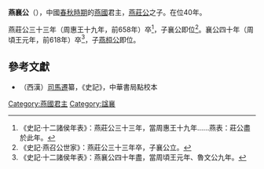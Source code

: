'''燕襄公'''（{{bd|？||前618年|catIdx=J}}），中國[[春秋時期|春秋時期]]的[[燕國|燕國]]君主，[[燕莊公|燕莊公]]之子。在位40年。

燕莊公三十三年（周惠王十九年，前658年）卒<ref>《史記·十二諸侯年表》：燕莊公三十三年，當周惠王十九年……燕表：莊公盡於此年。</ref>，子襄公即位<ref>《史記·燕召公世家》：燕莊公三十三年卒，子襄公立。</ref>。襄公四十年（周頃王元年，前618年）卒<ref>《史記·十二諸侯年表》：燕襄公四十年盡，當周頃王元年、魯文公九年。</ref>，子[[燕前桓公|燕桓公]]即位。

==參考文獻==
{{reflist}}

*（西漢）[[司馬遷|司馬遷]]纂，《史記》，中華書局點校本


{{中国皇帝|父[[燕莊公|燕莊公]]|子[[燕前桓公|燕前桓公]]|[[燕國君主|燕國君主]]|前657年—前618年}}
{{燕國君主}}
[[Category:燕國君主|Category:燕國君主]]
[[Category:諡襄|Category:諡襄]]